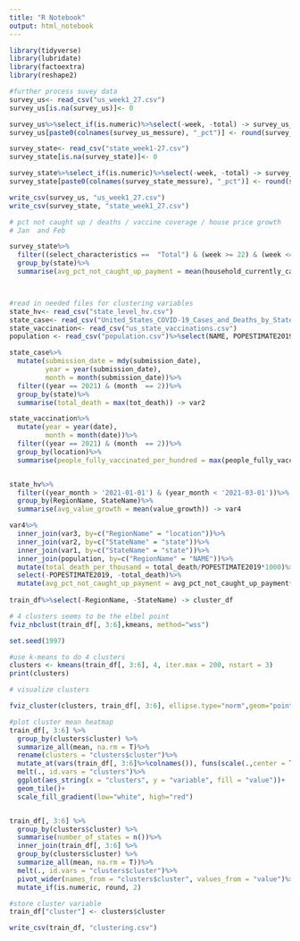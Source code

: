---
title: "R Notebook"
output: html_notebook
---

```{r, message=FALSE}
library(tidyverse)
library(lubridate)
library(factoextra)
library(reshape2)
```

```{r}
#further process suvey data
survey_us<- read_csv("us_week1_27.csv")
survey_us[is.na(survey_us)]<- 0

survey_us%>%select_if(is.numeric)%>%select(-week, -total) -> survey_us_messure
survey_us[paste0(colnames(survey_us_messure), "_pct")] <- round(survey_us_messure/survey_us$total, 2)

survey_state<- read_csv("state_week1-27.csv")
survey_state[is.na(survey_state)]<- 0

survey_state%>%select_if(is.numeric)%>%select(-week, -total) -> survey_state_messure
survey_state[paste0(colnames(survey_state_messure), "_pct")] <- round(survey_state_messure/survey_state$total, 2)

write_csv(survey_us, "us_week1_27.csv")
write_csv(survey_state, "state_week1_27.csv")

```

```{r}
# pct not caught up / deaths / vaccine coverage / house price growth 
# Jan  and Feb

survey_state%>%
  filter((select_characteristics ==  "Total") & (week >= 22) & (week <= 25)) %>%
  group_by(state)%>%
  summarise(avg_pct_not_caught_up_payment = mean(household_currently_caught_up_on_payments_no_pct)) -> var1




```

```{r}
#read in needed files for clustering variables 
state_hv<- read_csv("state_level_hv.csv")
state_case<- read_csv("United_States_COVID-19_Cases_and_Deaths_by_State_over_Time.csv")
state_vaccination<- read_csv("us_state_vaccinations.csv")
population <- read_csv("population.csv")%>%select(NAME, POPESTIMATE2019)


```

```{r}
state_case%>%
  mutate(submission_date = mdy(submission_date),
         year = year(submission_date),
         month = month(submission_date))%>%
  filter((year == 2021) & (month  == 2))%>%
  group_by(state)%>%
  summarise(total_death = max(tot_death)) -> var2

state_vaccination%>%
  mutate(year = year(date),
         month = month(date))%>%
  filter((year == 2021) & (month  == 2))%>%
  group_by(location)%>%
  summarise(people_fully_vaccinated_per_hundred = max(people_fully_vaccinated_per_hundred, na.rm = TRUE)) -> var3


state_hv%>%
  filter((year_month > '2021-01-01') & (year_month < '2021-03-01'))%>%
  group_by(RegionName, StateName)%>%
  summarise(avg_value_growth = mean(value_growth)) -> var4

var4%>%
  inner_join(var3, by=c("RegionName" = "location"))%>%
  inner_join(var2, by=c("StateName" = "state"))%>%
  inner_join(var1, by=c("StateName" = "state"))%>%
  inner_join(population, by=c("RegionName" = "NAME"))%>%
  mutate(total_death_per_thousand = total_death/POPESTIMATE2019*1000)%>%
  select(-POPESTIMATE2019, -total_death)%>%
  mutate(avg_pct_not_caught_up_payment = avg_pct_not_caught_up_payment*100) -> train_df
  
train_df%>%select(-RegionName, -StateName) -> cluster_df


```


```{r}
# 4 clusters seems to be the elbel point
fviz_nbclust(train_df[, 3:6],kmeans, method="wss")
```

```{r}
set.seed(1997)

#use k-means to do 4 clusters 
clusters <- kmeans(train_df[, 3:6], 4, iter.max = 200, nstart = 3)
print(clusters)

# visualize clusters

fviz_cluster(clusters, train_df[, 3:6], ellipse.type="norm",geom="point")
```

```{r}
#plot cluster mean heatmap
train_df[, 3:6] %>% 
  group_by(clusters$cluster) %>% 
  summarize_all(mean, na.rm = T)%>%
  rename(clusters = "clusters$cluster")%>%
  mutate_at(vars(train_df[, 3:6]%>%colnames()), funs(scale(.,center = TRUE)))%>%
  melt(., id.vars = "clusters")%>%
  ggplot(aes_string(x = "clusters", y = "variable", fill = "value"))+
  geom_tile()+
  scale_fill_gradient(low="white", high="red")


train_df[, 3:6] %>% 
  group_by(clusters$cluster) %>%
  summarise(number_of_states = n())%>%
  inner_join(train_df[, 3:6] %>% 
  group_by(clusters$cluster) %>%
  summarize_all(mean, na.rm = T))%>%
  melt(., id.vars = "clusters$cluster")%>%
  pivot_wider(names_from = "clusters$cluster", values_from = "value")%>%
  mutate_if(is.numeric, round, 2)

#store cluster variable
train_df["cluster"] <- clusters$cluster

write_csv(train_df, "clustering.csv")

```





